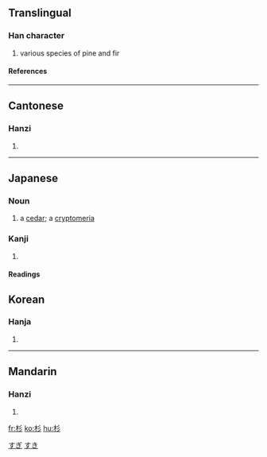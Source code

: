 ==Translingual==
===Han character===
{{Han char|rn=75|rad=木|as=03|sn=7|four=4292<sub>2</sub>|canj=木竹竹竹 (DHHH)}}
# various species of pine and fir
====References====
{{Han ref|kx=0511.040|dkj=14452|dj=0895.030|hdz=21161.020|uh=6749|ud=26441|bh=A7FC|bd=43004}}

----
==Cantonese==
===Hanzi===
{{yue-hanzi|jyut=|y=chaam3, saam1}}
# {{defn|Cantonese}}

----
== Japanese ==
===Noun===
[[Category:1000_Japanese_basic_words|すぎ]]
{{ja-noun|k|hira=すぎ|rom=sugi|hidx=すき}}
#a [[cedar]]; a [[cryptomeria]]
[[Category:ja:Plants|すき]]
===Kanji===
{{ja-kanji|grade=|rs=木03}}
# {{defn|Japanese}} 
====Readings====
{{ja-readings|on=[[さん]] (san)|kun=[[すぎ]] (sugi)}}

==Korean==
===Hanja===
{{ko-hanja|hangeul=삼|eumhun=|rv=sam|mr=sam|y=sam}}
# {{defn|Korean}}

----
==Mandarin==
===Hanzi===
{{cmn-hanzi|pin=[[shā]] (sha1), [[shān]] (shan1)|wg=sha<sup>1</sup>, shan<sup>1</sup>}}
# {{defn|Mandarin}}

[[fr:杉]]
[[ko:杉]]
[[hu:杉]]